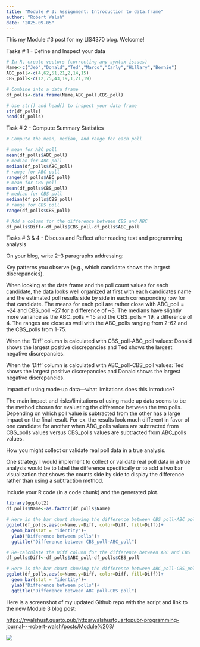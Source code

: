 ```yaml
---
title: "Module # 3: Assignment: Introduction to data.frame"
author: "Robert Walsh"
date: "2025-09-05"
---
```


This my Module #3 post for my LIS4370 blog. Welcome!

Tasks \# 1 - Define and Inspect your data

```r
# In R, create vectors (correcting any syntax issues)
Name<-c("Jeb","Donald","Ted","Marco","Carly","Hillary","Bernie")
ABC_poll<-c(4,62,51,21,2,14,15)
CBS_poll<-c(12,75,43,19,1,21,19)

# Combine into a data frame
df_polls<-data.frame(Name,ABC_poll,CBS_poll)

# Use str() and head() to inspect your data frame
str(df_polls)
head(df_polls)
```

Task \# 2 - Compute Summary Statistics

```r
# Compute the mean, median, and range for each poll

# mean for ABC poll
mean(df_polls$ABC_poll)
# median for ABC poll
median(df_polls$ABC_poll)
# range for ABC poll
range(df_polls$ABC_poll)
# mean for CBS poll
mean(df_polls$CBS_poll)
# median for CBS poll
median(df_polls$CBS_poll)
# range for CBS poll
range(df_polls$CBS_poll)
```

```r
# Add a column for the difference between CBS and ABC
df_polls$Diff<-df_polls$CBS_poll-df_polls$ABC_poll
```

Tasks \# 3 & 4 - Discuss and Reflect after reading text and programming analysis

On your blog, write 2–3 paragraphs addressing:

Key patterns you observe (e.g., which candidate shows the largest discrepancies).

When looking at the data frame and the poll count values for each candidate, the data looks well organized at first with each candidates name and the estimated poll results side by side in each corresponding row for that candidate. The means for each poll are rather close with ABC_poll = \~24 and CBS_poll \~27 for a difference of \~3. The medians have slightly more variance as the ABC_polls = 15 and the CBS_polls = 19, a difference of 4. The ranges are close as well with the ABC_polls ranging from 2-62 and the CBS_polls from 1-75.

When the 'Diff' column is calculated with CBS_poll-ABC_poll values: Donald shows the largest positive discrepancies and Ted shows the largest negative discrepancies.

When the 'Diff' column is calculated with ABC_poll-CBS_poll values: Ted shows the largest positive discrepancies and Donald shows the largest negative discrepancies.

Impact of using made‑up data—what limitations does this introduce?

The main impact and risks/limitations of using made up data seems to be the method chosen for evaluating the difference between the two polls. Depending on which poll value is subtracted from the other has a large impact on the final result. For ex. the results look much different in favor of one candidate for another when ABC_polls values are subtracted from CBS_polls values versus CBS_polls values are subtracted from ABC_polls values.

How you might collect or validate real poll data in a true analysis.

One strategy I would implement to collect or validate real poll data in a true analysis would be to label the difference specifically or to add a two bar visualization that shows the counts side by side to display the difference rather than using a subtraction method.

Include your R code (in a code chunk) and the generated plot.

```r
library(ggplot2)
df_polls$Name<-as.factor(df_polls$Name)

# Here is the bar chart showing the difference between CBS_poll-ABC_poll
ggplot(df_polls,aes(x=Name,y=Diff, color=Diff, fill=Diff))+
  geom_bar(stat = "identity")+
  ylab("Difference between polls")+
  ggtitle("Difference between CBS_poll-ABC_poll")

# Re-calculate the Diff column for the difference between ABC and CBS
df_polls$Diff<-df_polls$ABC_poll-df_polls$CBS_poll

# Here is the bar chart showing the difference between ABC_poll-CBS_poll
ggplot(df_polls,aes(x=Name,y=Diff, color=Diff, fill=Diff))+
  geom_bar(stat = "identity")+
  ylab("Difference between polls")+
  ggtitle("Difference between ABC_poll-CBS_poll")
```

Here is a screenshot of my updated Github repo with the script and link to the new Module 3 blog post:

<https://rwalshusf.quarto.pub/httpsrwalshusfquartopubr-programming-journal---robert-walsh/posts/Module%203/>

![](mod3git.png)
